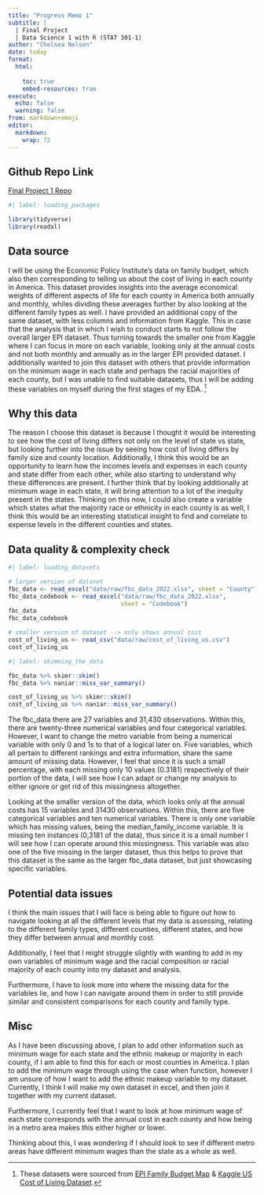 ```yaml
---
title: "Progress Memo 1"
subtitle: |
  | Final Project 
  | Data Science 1 with R (STAT 301-1)
author: "Chelsea Nelson"
date: today
format:
  html:
    
    toc: true
    embed-resources: true
execute:
  echo: false
  warning: false
from: markdown+emoji 
editor: 
  markdown: 
    wrap: 72
---
```


::: {.callout-tip icon="false"}
## Github Repo Link

[Final Project 1
Repo](https://github.com/stat301-1-2023-fall/final-project-1-chelseanelson)
:::

```r
#| label: loading_packages 

library(tidyverse)
library(readxl)

```

## Data source

I will be using the Economic Policy Institute's data on family budget,
which also then corresponding to telling us about the cost of living in
each county in America. This dataset provides insights into the average
economical weights of different aspects of life for each county in
America both annually and monthly, whiles dividing 
these averages further by also looking at the
different family types as well. I have provided an additional copy of
the same dataset, with less columns and information from
Kaggle. This in case that the analysis that in which I wish to conduct starts to not follow the overall larger EPI dataset. Thus turning towards the smaller
one from Kaggle where I can focus in more on each variable, looking only at the annual costs and not both monthly and annually as in the larger EPI 
provided dataset. I additionally wanted to join this dataset 
with others that provide information on the minimum wage in each state 
and perhaps the racial majorities of each county, but I was unable to 
find suitable datasets, thus I will be adding these variables on myself during 
the first stages of my EDA. [^1]

[^1]: These datasets were sourced from [EPI Family Budget
    Map](https://www.epi.org/resources/budget/budget-map/) & [Kaggle US
    Cost of Living
    Dataset](https://www.kaggle.com/datasets/asaniczka/us-cost-of-living-dataset-3171-counties/data).

## Why this data

The reason I choose this dataset is because I thought it would be
interesting to see how the cost of living differs not only on the level
of state vs state, but looking further into the issue by seeing how cost
of living differs by family size and county location. Additionally, I
think this would be an opportunity to learn how the incomes levels and
expenses in each county and state differ from each other, while also
starting to understand why these differences are present. I further
think that by looking additionally at minimum wage in each state, it
will bring attention to a lot of the inequity present in the states.
Thinking on this now, I could also create a variable which states what
the majority race or ethnicity in each county is as well, I think this
would be an interesting statistical insight to find and correlate to
expense levels in the different counties and states.

## Data quality & complexity check

```r
#| label: loading_datasets

# larger version of dataset
fbc_data <- read_excel("data/raw/fbc_data_2022.xlsx", sheet = "County") %>% janitor::clean_names()
fbc_data_codebook <- read_excel("data/raw/fbc_data_2022.xlsx", 
                                sheet = "Codebook")
fbc_data
fbc_data_codebook

# smaller version of dataset --> only shows annual cost
cost_of_living_us <- read_csv("data/raw/cost_of_living_us.csv") 
cost_of_living_us

```

```r
#| label: skimming_the_data

fbc_data %>% skimr::skim()
fbc_data %>% naniar::miss_var_summary()

cost_of_living_us %>% skimr::skim()
cost_of_living_us %>% naniar::miss_var_summary()
```


The fbc_data there are 27 variables and 31,430 observations. Within this, there
are twenty-three numerical variables and four categorical variables. However,
I want to change the metro variable from being a numerical variable with only
0 and 1s to that of a logical later on. Five variables, which all pertain
to different rankings and extra information, share the same amount of missing 
data. However, I feel that since it is such a small percentage, with each 
missing only 10 values (0.3181) respectively  of their portion of the data, 
I will see how I can adapt or change my analysis to either ignore or get
rid of this missingness altogether.

Looking at the smaller version of the data, which looks only at the annual 
costs has 15 variables and 31430 observations. Within this, there are five
categorical variables and ten numerical variables. There is only one variable
which has missing values, being the median_family_income variable. It is 
missing ten instances (0,3181 of the data), thus since it is a small number 
I will see how I can operate around this missingness. 
This variable was also one of the five missing in the larger dataset, thus this helps to prove that this dataset is the same as the larger fbc_data dataset, 
but just showcasing specific variables. 

## Potential data issues

I think the main issues that I will face is being able to figure out how 
to navigate looking at all the different levels that my data is assessing, 
relating to the different family types, different counties, different states, 
and how they differ between annual and monthly cost. 

Additionally, I feel that I might struggle slightly with wanting to add in my 
own variables of minimum wage and the racial composition or racial majority of 
each county into my dataset and analysis. 

Furthermore, I have to look more into where the missing data for the variables
lie, and how I can navigate around them in order to still provide similar and
consistent comparisons for each county and family type. 

## Misc

As I have been discussing above, I plan to add other information such as 
minimum wage for each state and the ethnic makeup or majority in each county,
if I am able to find this for each or most counties in America. I plan to add
the minimum wage through using the case when function, however I am unsure
of how I want to add the ethnic makeup variable to my dataset. Currently,
I think I will make my own dataset in excel, and then join it together with 
my current dataset. 

Furthermore, I currently feel that I want to look at how 
minimum wage of each state corresponds with the annual cost in each county and 
how being in a metro area makes this either higher or lower. 

Thinking about this, I was wondering if I should look to see if different 
metro areas have different minimum wages than the state as a whole as well. 




